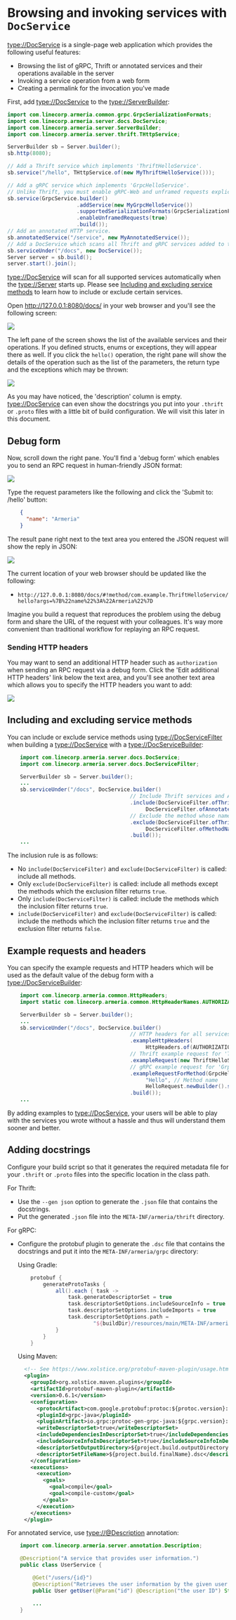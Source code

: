 # Browsing and invoking services with `DocService`

<type://DocService> is a single-page web application which provides the following useful features:
- Browsing the list of gRPC, Thrift or annotated services and their operations available in the server
- Invoking a service operation from a web form
- Creating a permalink for the invocation you've made

First, add <type://DocService> to the <type://ServerBuilder>:

```java
import com.linecorp.armeria.common.grpc.GrpcSerializationFormats;
import com.linecorp.armeria.server.docs.DocService;
import com.linecorp.armeria.server.ServerBuilder;
import com.linecorp.armeria.server.thrift.THttpService;

ServerBuilder sb = Server.builder();
sb.http(8080);

// Add a Thrift service which implements 'ThriftHelloService'.
sb.service("/hello", THttpService.of(new MyThriftHelloService()));

// Add a gRPC service which implements 'GrpcHelloService'.
// Unlike Thrift, you must enable gRPC-Web and unframed requests explicitly.
sb.service(GrpcService.builder()
                      .addService(new MyGrpcHelloService())
                      .supportedSerializationFormats(GrpcSerializationFormats.values())
                      .enableUnframedRequests(true)
                      .build());
// Add an annotated HTTP service.
sb.annotatedService("/service", new MyAnnotatedService());
// Add a DocService which scans all Thrift and gRPC services added to the server.
sb.serviceUnder("/docs", new DocService());
Server server = sb.build();
server.start().join();
```
<Tip>

<type://DocService> will scan for all supported services automatically when the <type://Server> starts up.
Please see [Including and excluding service methods](#including-and-excluding-service-methods)
to learn how to include or exclude certain services.

</Tip>

Open http://127.0.0.1:8080/docs/ in your web browser and you'll see the following screen:

![](../../images/docservice_1.png)

The left pane of the screen shows the list of the available services and their operations. If you defined
structs, enums or exceptions, they will appear there as well. If you click the `hello()` operation, the
right pane will show the details of the operation such as the list of the parameters, the return type and
the exceptions which may be thrown:

![](../../images/docservice_2.png)

As you may have noticed, the 'description' column is empty. <type://DocService> can even show the docstrings
you put into your `.thrift` or `.proto` files with a little bit of build configuration. We will visit this
later in this document.

## Debug form

Now, scroll down the right pane. You'll find a 'debug form' which enables you to send an RPC request in
human-friendly JSON format:

![](../../images/docservice_3.png)

Type the request parameters like the following and click the 'Submit to: /hello' button:

```json
    {
      "name": "Armeria"
    }
```

The result pane right next to the text area you entered the JSON request will show the reply in JSON:

![](../../images/docservice_4.png)

The current location of your web browser should be updated like the following:
- `http://127.0.0.1:8080/docs/#!method/com.example.ThriftHelloService/hello?args=%7B%22name%22%3A%22Armeria%22%7D`

Imagine you build a request that reproduces the problem using the debug form and share the URL of the request
with your colleagues. It's way more convenient than traditional workflow for replaying an RPC request.

### Sending HTTP headers

You may want to send an additional HTTP header such as `authorization` when sending an RPC request via
a debug form. Click the 'Edit additional HTTP headers' link below the text area, and you'll see another
text area which allows you to specify the HTTP headers you want to add:

<MaxWidth value="50%">

![](../../images/docservice_5.png)

</MaxWidth>

## Including and excluding service methods
You can include or exclude service methods using <type://DocServiceFilter> when building a <type://DocService>
with a <type://DocServiceBuilder>:

```java
    import com.linecorp.armeria.server.docs.DocService;
    import com.linecorp.armeria.server.docs.DocServiceFilter;

    ServerBuilder sb = Server.builder();
    ...
    sb.serviceUnder("/docs", DocService.builder()
                                       // Include Thrift services and Annotated services.
                                       .include(DocServiceFilter.ofThrift().or(
                                            DocServiceFilter.ofAnnotated()))
                                       // Exclude the method whose name is "foo" in Thrift services.
                                       .exclude(DocServiceFilter.ofThrift().and(
                                            DocServiceFilter.ofMethodName("foo")))
                                       .build());
    ...
```

The inclusion rule is as follows:
- No `include(DocServiceFilter)` and `exclude(DocServiceFilter)` is called: include all methods.
- Only `exclude(DocServiceFilter)` is called: include all methods except the methods which the exclusion filter returns `true`.
- Only `include(DocServiceFilter)` is called: include the methods which the inclusion filter returns `true`.
- `include(DocServiceFilter)` and `exclude(DocServiceFilter)` is called: include the methods which the inclusion filter returns `true` and the exclusion filter returns `false`.

## Example requests and headers
You can specify the example requests and HTTP headers which will be used as the default value of the debug form
with a <type://DocServiceBuilder>:

```java
    import com.linecorp.armeria.common.HttpHeaders;
    import static com.linecorp.armeria.common.HttpHeaderNames.AUTHORIZATION;

    ServerBuilder sb = Server.builder();
    ...
    sb.serviceUnder("/docs", DocService.builder()
                                       // HTTP headers for all services
                                       .exampleHttpHeaders(
                                            HttpHeaders.of(AUTHORIZATION, "bearer b03c4fed1a"))
                                       // Thrift example request for 'ThriftHelloService.hello()'
                                       .exampleRequest(new ThriftHelloService.hello_args("Armeria"))
                                       // gRPC example request for 'GrpcHelloService.Hello()'
                                       .exampleRequestForMethod(GrpcHelloServiceGrpc.SERVICE_NAME,
                                            "Hello", // Method name
                                            HelloRequest.newBuilder().setName("Armeria").build())
                                       .build());
    ...
```

By adding examples to <type://DocService>, your users will be able to play with the services you wrote
without a hassle and thus will understand them sooner and better.

## Adding docstrings
Configure your build script so that it generates the required metadata file for your `.thrift` or `.proto`
files into the specific location in the class path.

For Thrift:
- Use the `--gen json` option to generate the `.json` file that contains the docstrings.
- Put the generated `.json` file into the `META-INF/armeria/thrift` directory.

For gRPC:
- Configure the protobuf plugin to generate the `.dsc` file that contains the docstrings and
  put it into the `META-INF/armeria/grpc` directory:

  Using Gradle:

  ```groovy
      protobuf {
          generateProtoTasks {
              all().each { task ->
                  task.generateDescriptorSet = true
                  task.descriptorSetOptions.includeSourceInfo = true
                  task.descriptorSetOptions.includeImports = true
                  task.descriptorSetOptions.path =
                          "${buildDir}/resources/main/META-INF/armeria/grpc/service-name.dsc"
              }
          }
      }
  ```
  Using Maven:

  ```xml
    <!-- See https://www.xolstice.org/protobuf-maven-plugin/usage.html for more information. -->
    <plugin>
      <groupId>org.xolstice.maven.plugins</groupId>
      <artifactId>protobuf-maven-plugin</artifactId>
      <version>0.6.1</version>
      <configuration>
        <protocArtifact>com.google.protobuf:protoc:${protoc.version}:exe:${os.detected.classifier}</protocArtifact>
        <pluginId>grpc-java</pluginId>
        <pluginArtifact>io.grpc:protoc-gen-grpc-java:${grpc.version}:exe:${os.detected.classifier}</pluginArtifact>
        <writeDescriptorSet>true</writeDescriptorSet>
        <includeDependenciesInDescriptorSet>true</includeDependenciesInDescriptorSet>
        <includeSourceInfoInDescriptorSet>true</includeSourceInfoInDescriptorSet>
        <descriptorSetOutputDirectory>${project.build.outputDirectory}/META-INF/armeria/grpc</descriptorSetOutputDirectory>
        <descriptorSetFileName>${project.build.finalName}.dsc</descriptorSetFileName>
      </configuration>
      <executions>
        <execution>
          <goals>
            <goal>compile</goal>
            <goal>compile-custom</goal>
          </goals>
        </execution>
      </executions>
    </plugin>
  ```

For annotated service, use <type://@Description> annotation:

```java
    import com.linecorp.armeria.server.annotation.Description;

    @Description("A service that provides user information.")
    public class UserService {

        @Get("/users/{id}")
        @Description("Retrieves the user information by the given user ID.")
        public User getUser(@Param("id") @Description("the user ID") String id) { ... }

        ...
    }
```
